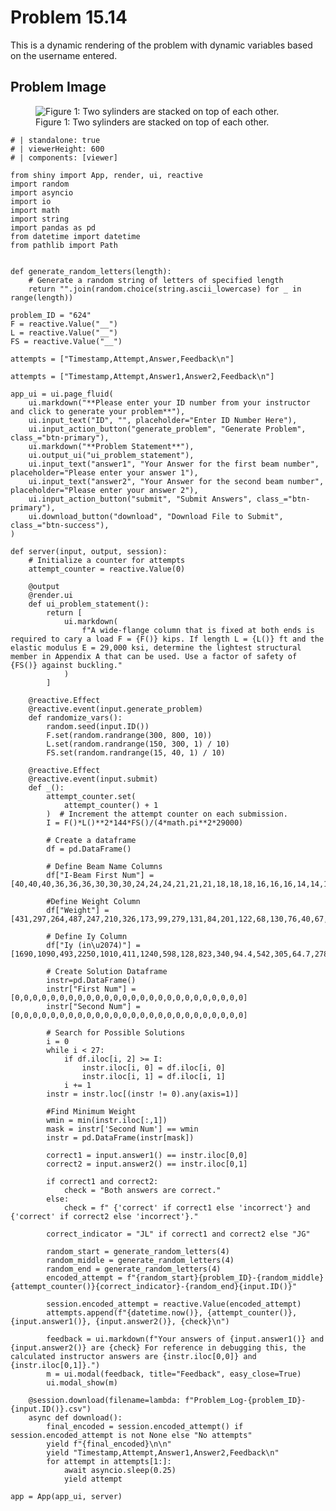 # Problem 15.14 {.unnumbered}

This is a dynamic rendering of the problem with dynamic variables based on the username entered. 


## Problem Image

![Figure 1: Two sylinders are stacked on top of each other.](images/624.png){fig-alt="A column of length L is fixed at both ends and is subjected to a force F."}

```shinylive-python
# | standalone: true
# | viewerHeight: 600
# | components: [viewer]

from shiny import App, render, ui, reactive
import random
import asyncio
import io
import math
import string
import pandas as pd
from datetime import datetime
from pathlib import Path


def generate_random_letters(length):
    # Generate a random string of letters of specified length
    return "".join(random.choice(string.ascii_lowercase) for _ in range(length))

problem_ID = "624"
F = reactive.Value("__")
L = reactive.Value("__")
FS = reactive.Value("__")

attempts = ["Timestamp,Attempt,Answer,Feedback\n"]

attempts = ["Timestamp,Attempt,Answer1,Answer2,Feedback\n"]

app_ui = ui.page_fluid(
    ui.markdown("**Please enter your ID number from your instructor and click to generate your problem**"),
    ui.input_text("ID", "", placeholder="Enter ID Number Here"),
    ui.input_action_button("generate_problem", "Generate Problem", class_="btn-primary"),
    ui.markdown("**Problem Statement**"),
    ui.output_ui("ui_problem_statement"),
    ui.input_text("answer1", "Your Answer for the first beam number", placeholder="Please enter your answer 1"),
    ui.input_text("answer2", "Your Answer for the second beam number", placeholder="Please enter your answer 2"),
    ui.input_action_button("submit", "Submit Answers", class_="btn-primary"),
    ui.download_button("download", "Download File to Submit", class_="btn-success"),
)

def server(input, output, session):
    # Initialize a counter for attempts
    attempt_counter = reactive.Value(0)

    @output
    @render.ui
    def ui_problem_statement():
        return [
            ui.markdown(
                f"A wide-flange column that is fixed at both ends is required to cary a load F = {F()} kips. If length L = {L()} ft and the elastic modulus E = 29,000 ksi, determine the lightest structural member in Appendix A that can be used. Use a factor of safety of {FS()} against buckling."
            )
        ]

    @reactive.Effect
    @reactive.event(input.generate_problem)
    def randomize_vars():
        random.seed(input.ID())
        F.set(random.randrange(300, 800, 10))
        L.set(random.randrange(150, 300, 1) / 10)
        FS.set(random.randrange(15, 40, 1) / 10)

    @reactive.Effect
    @reactive.event(input.submit)
    def _():
        attempt_counter.set(
            attempt_counter() + 1
        )  # Increment the attempt counter on each submission.
        I = F()*L()**2*144*FS()/(4*math.pi**2*29000)

        # Create a dataframe
        df = pd.DataFrame()

        # Define Beam Name Columns
        df["I-Beam First Num"] = [40,40,40,36,36,36,30,30,30,24,24,24,21,21,21,18,18,18,16,16,16,14,14,14,12,12,12]

        #Define Weight Column
        df["Weight"] = [431,297,264,487,247,210,326,173,99,279,131,84,201,122,68,130,76,40,67,40,31,90,53,34,106,53,26]
        
        # Define Iy Column
        df["Iy (in\u2074)"] = [1690,1090,493,2250,1010,411,1240,598,128,823,340,94.4,542,305,64.7,278,152,19.1,119,28.9,12.4,362,57.7,23.3,301,95.8,17.3]

        # Create Solution Dataframe
        instr=pd.DataFrame()
        instr["First Num"] =[0,0,0,0,0,0,0,0,0,0,0,0,0,0,0,0,0,0,0,0,0,0,0,0,0,0]
        instr["Second Num"] = [0,0,0,0,0,0,0,0,0,0,0,0,0,0,0,0,0,0,0,0,0,0,0,0,0,0]
        
        # Search for Possible Solutions
        i = 0
        while i < 27:
            if df.iloc[i, 2] >= I:
                instr.iloc[i, 0] = df.iloc[i, 0]
                instr.iloc[i, 1] = df.iloc[i, 1]
            i += 1
        instr = instr.loc[(instr != 0).any(axis=1)]

        #Find Minimum Weight
        wmin = min(instr.iloc[:,1])
        mask = instr['Second Num'] == wmin
        instr = pd.DataFrame(instr[mask])

        correct1 = input.answer1() == instr.iloc[0,0]
        correct2 = input.answer2() == instr.iloc[0,1]
        
        if correct1 and correct2:
            check = "Both answers are correct."
        else:
            check = f" {'correct' if correct1 else 'incorrect'} and {'correct' if correct2 else 'incorrect'}."
        
        correct_indicator = "JL" if correct1 and correct2 else "JG"

        random_start = generate_random_letters(4)
        random_middle = generate_random_letters(4)
        random_end = generate_random_letters(4)
        encoded_attempt = f"{random_start}{problem_ID}-{random_middle}{attempt_counter()}{correct_indicator}-{random_end}{input.ID()}"

        session.encoded_attempt = reactive.Value(encoded_attempt)
        attempts.append(f"{datetime.now()}, {attempt_counter()}, {input.answer1()}, {input.answer2()}, {check}\n")

        feedback = ui.markdown(f"Your answers of {input.answer1()} and {input.answer2()} are {check} For reference in debugging this, the calculated instructor answers are {instr.iloc[0,0]} and {instr.iloc[0,1]}.")
        m = ui.modal(feedback, title="Feedback", easy_close=True)
        ui.modal_show(m)

    @session.download(filename=lambda: f"Problem_Log-{problem_ID}-{input.ID()}.csv")
    async def download():
        final_encoded = session.encoded_attempt() if session.encoded_attempt is not None else "No attempts"
        yield f"{final_encoded}\n\n"
        yield "Timestamp,Attempt,Answer1,Answer2,Feedback\n"
        for attempt in attempts[1:]:
            await asyncio.sleep(0.25)
            yield attempt

app = App(app_ui, server)
```
